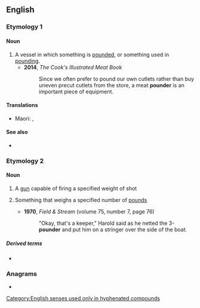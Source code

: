 {{also|-pounder}}
==English==

===Etymology 1===
{{suffix|pound|gloss1=verb|er|gloss2=agent suffix|lang=en}}

====Noun====
{{en-noun}}

# A vessel in which something is [[pounded]], or something used in [[pounding]].
#* '''2014''', ''The Cook's Illustrated Meat Book''
#*: Since we often prefer to pound our own cutlets rather than buy uneven precut cutlets from the store, a meat '''pounder''' is an important piece of equipment.

====Translations====
{{trans-top|pestle, something used to pound or crush a substance}}
* Maori: {{t|mi|ngahiri}}, {{t|mi|pōtuki}}
{{trans-mid}}
{{trans-bottom}}

====See also====
* {{l|en|mortar and pestle}}

===Etymology 2===
{{suffix|pound|gloss1=measure of weight|er|lang=en}}

====Noun====
{{en-noun}}

# {{lb|en|only in combination}} A [[gun]] capable of firing a specified weight of shot
# {{lb|en|only in combination}} Something that weighs a specified number of [[pound]]s
#* '''1970''', ''Field & Stream'' (volume 75, number 7, page 76)
#*: "Okay, that's a keeper," Harold said as he netted the 3-'''pounder''' and put him on a stringer over the side of the boat.

=====Derived terms=====
* {{l|en|quarter-pounder}}

===Anagrams===
* {{anagrams|en|unroped}}

[[Category:English senses used only in hyphenated compounds]]
